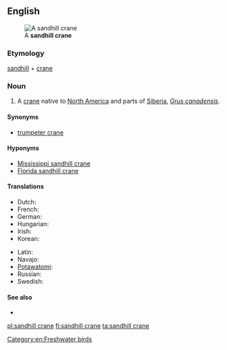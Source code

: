 ==English==
[[File:SandHillCraneFourCornersFlorida.jpg|thumb|A '''sandhill crane''']]

===Etymology===
[[sandhill]] + [[crane]]

===Noun===
{{en-noun|head=[[sandhill]] [[crane]]}}

# A [[crane]] native to [[North America]] and parts of [[Siberia]], ''[[Grus canadensis]]''.

====Synonyms====
* [[trumpeter crane]]

====Hyponyms====
* [[Mississippi sandhill crane]]
* [[Florida sandhill crane]]

====Translations====
{{trans-top|a species of crane}}
* Dutch: {{t|nl|Canadese kraanvogel|m}}
* French: {{t|fr|grue canadienne|f}}
* German: {{t|de|Kanadakranich|m}}
* Hungarian: {{t|hu|kanadai daru}}
* Irish: {{t|ga|grús Ceanadach|m}}
* Korean: {{t|ko|캐나다두루미|sc=Hang}}
{{trans-mid}}
* Latin: {{t|la|Grus canadensis}}
* Navajo: {{t|nv|déłí}}
* [[Potawatomi]]: {{t|pot|jejauk}}
* Russian: {{t|ru|кана́дский жура́вль|m|sc=Cyrl}}
* Swedish: {{t|sv|trumpetartrana}}
{{trans-bottom}}

====See also====
* {{pedialite}}

[[Category:en:Freshwater birds]]

[[pl:sandhill crane]]
[[fi:sandhill crane]]
[[ta:sandhill crane]]